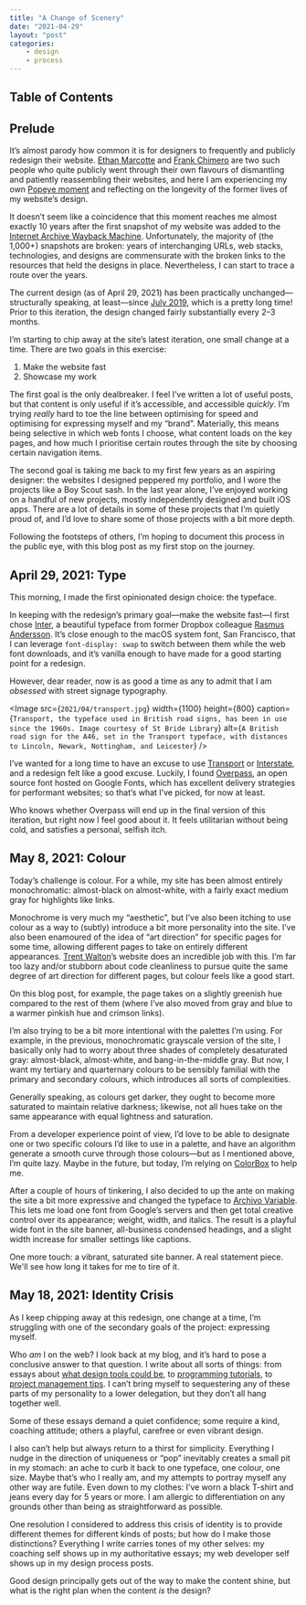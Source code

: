 ```yaml
---
title: "A Change of Scenery"
date: "2021-04-29"
layout: "post"
categories:
    - design
    - process
---
```


<style jsx global>{`
    :root {
        --gray00: #fcfbf4 !important;
        --gray10: #dee2be !important;
        --gray20: #838b6d !important;
        --gray30: #353a2c !important;
        --gray40: #1b1f17 !important;
        --site-color: forestgreen !important;
    }
`}</style>

## Table of Contents

## Prelude

It’s almost parody how common it is for designers to frequently and publicly
redesign their website.
[Ethan Marcotte](https://ethanmarcotte.com/wrote/let-a-website-be-a-worry-stone/)
and [Frank Chimero](https://frankchimero.com/blog/2019/redesign/) are two such
people who quite publicly went through their own flavours of dismantling and
patiently reassembling their websites, and here I am experiencing my own
[Popeye moment](https://frankchimero.com/blog/2020/popeye/) and reflecting on
the longevity of the former lives of my website’s design.

It doesn’t seem like a coincidence that this moment reaches me almost exactly 10
years after the first snapshot of my website was added to the
[Internet Archive Wayback Machine](https://web.archive.org/web/*/https://daneden.me).
Unfortunately, the majority of (the 1,000+) snapshots are broken: years of
interchanging URLs, web stacks, technologies, and designs are commensurate with
the broken links to the resources that held the designs in place. Nevertheless,
I can start to trace a route over the years.

<RedesignGallery />

The current design (as of April 29, 2021) has been practically
unchanged—structurally speaking, at least—since
[July 2019](https://web.archive.org/web/20190724200747/https://daneden.me/),
which is a pretty long time! Prior to this iteration, the design changed fairly
substantially every 2–3 months.

I’m starting to chip away at the site’s latest iteration, one small change at a
time. There are two goals in this exercise:

1. Make the website fast
2. Showcase my work

The first goal is the only dealbreaker. I feel I’ve written a lot of useful
posts, but that content is only useful if it’s accessible, and accessible
_quickly_. I’m trying _really_ hard to toe the line between optimising for speed
and optimising for expressing myself and my “brand”. Materially, this means
being selective in which web fonts I choose, what content loads on the key
pages, and how much I prioritise certain routes through the site by choosing
certain navigation items.

The second goal is taking me back to my first few years as an aspiring designer:
the websites I designed peppered my portfolio, and I wore the projects like a
Boy Scout sash. In the last year alone, I’ve enjoyed working on a handful of new
projects, mostly independently designed and built iOS apps. There are a lot of
details in some of these projects that I’m quietly proud of, and I’d love to
share some of those projects with a bit more depth.

Following the footsteps of others, I’m hoping to document this process in the
public eye, with this blog post as my first stop on the journey.

## April 29, 2021: Type

This morning, I made the first opinionated design choice: the typeface.

In keeping with the redesign’s primary goal—make the website fast—I first chose
[Inter](https://rsms.me/inter/), a beautiful typeface from former Dropbox
colleague [Rasmus Andersson](https://rsms.me). It’s close enough to the macOS
system font, San Francisco, that I can leverage `font-display: swap` to switch
between them while the web font downloads, and it’s vanilla enough to have made
for a good starting point for a redesign.

However, dear reader, now is as good a time as any to admit that I am _obsessed_
with street signage typography.

<Image
    src={`2021/04/transport.jpg`}
    width={1100}
    height={800}
    caption={`Transport, the typeface used in British road signs, has been in use since the 1960s. Image courtesy of St Bride Library`}
    alt={`A British road sign for the A46, set in the Transport typeface, with distances to Lincoln, Newark, Nottingham, and Leicester`}
/>

I’ve wanted for a long time to have an excuse to use
[Transport](http://www.newtransport.co.uk) or
[Interstate](https://fonts.adobe.com/fonts/interstate), and a redesign felt like
a good excuse. Luckily, I found [Overpass](https://overpassfont.org), an open
source font hosted on Google Fonts, which has excellent delivery strategies for
performant websites; so that’s what I’ve picked, for now at least.

Who knows whether Overpass will end up in the final version of this iteration,
but right now I feel good about it. It feels utilitarian without being cold, and
satisfies a personal, selfish itch.

## May 8, 2021: Colour

Today’s challenge is colour. For a while, my site has been almost entirely
monochromatic: almost-black on almost-white, with a fairly exact medium gray for
highlights like links.

Monochrome is very much my “aesthetic”, but I’ve also been itching to use colour
as a way to (subtly) introduce a bit more personality into the site. I’ve also
been enamoured of the idea of “art direction” for specific pages for some time,
allowing different pages to take on entirely different appearances.
[Trent Walton](https://trentwalton.com/2013/02/07/where-to-start/)’s website
does an incredible job with this. I’m far too lazy and/or stubborn about code
cleanliness to pursue quite the same degree of art direction for different
pages, but colour feels like a good start.

On this blog post, for example, the page takes on a slightly greenish hue
compared to the rest of them (where I’ve also moved from gray and blue to a
warmer pinkish hue and crimson links).

I’m also trying to be a bit more intentional with the palettes I’m using. For
example, in the previous, monochromatic grayscale version of the site, I
basically only had to worry about three shades of completely desaturated gray:
almost-black, almost-white, and bang-in-the-middle gray. But now, I want my
tertiary and quarternary colours to be sensibly familial with the primary and
secondary colours, which introduces all sorts of complexities.

Generally speaking, as colours get darker, they ought to become more saturated
to maintain relative darkness; likewise, not all hues take on the same
appearance with equal lightness and saturation.

<SaturationDemo />

From a developer experience point of view, I’d love to be able to designate one
or two specific colours I’d like to use in a palette, and have an algorithm
generate a smooth curve through those colours—but as I mentioned above, I’m
quite lazy. Maybe in the future, but today, I’m relying on
[ColorBox](https://colorbox.io) to help me.

After a couple of hours of tinkering, I also decided to up the ante on making
the site a bit more expressive and changed the typeface to
[Archivo Variable](https://fonts.google.com/specimen/Archivo). This lets me load
one font from Google’s servers and then get total creative control over its
appearance; weight, width, and italics. The result is a playful wide font in the
site banner, all-business condensed headings, and a slight width increase for
smaller settings like captions.

One more touch: a vibrant, saturated site banner. A real statement piece. We'll
see how long it takes for me to tire of it.

## May 18, 2021: Identity Crisis

As I keep chipping away at this redesign, one change at a time, I’m struggling
with one of the secondary goals of the project: expressing myself.

Who _am_ I on the web? I look back at my blog, and it’s hard to pose a
conclusive answer to that question. I write about all sorts of things: from
essays about [what design tools could be](/blog/2019/where-we-can-go), to
[programming tutorials](/blog/2019/toss-a-coin-with-react-part-1), to
[project management tips](/blog/2020/3x3-gtd). I can’t bring myself to
sequestering any of these parts of my personality to a lower delegation, but
they don’t all hang together well.

Some of these essays demand a quiet confidence; some require a kind, coaching
attitude; others a playful, carefree or even vibrant design.

I also can’t help but always return to a thirst for simplicity. Everything I
nudge in the direction of uniqueness or “pop” inevitably creates a small pit in
my stomach: an ache to curb it back to one typeface, one colour, one size. Maybe
that’s who I really am, and my attempts to portray myself any other way are
futile. Even down to my clothes: I’ve worn a black T-shirt and jeans every day
for 5 years or more. I am allergic to differentiation on any grounds other than
being as straightforward as possible.

One resolution I considered to address this crisis of identity is to provide
different themes for different kinds of posts; but how do I make those
distinctions? Everything I write carries tones of my other selves: my coaching
self shows up in my authoritative essays; my web developer self shows up in my
design process posts.

Good design principally gets out of the way to make the content shine, but what
is the right plan when the content _is_ the design?
